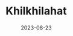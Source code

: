 ---
title: Khilkhilahat
description: Avtaran aimed to engage and inspire the younger generation by showcasing India's advancements in space technology, instilling a sense of national pride and unity among the citizens.
date: 2023-08-23
image: /cover/khilkhilahat.JPG
---